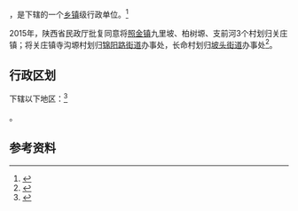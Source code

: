 {{中国乡级行政区|61/02/04/109/000}}

'''{{PAGENAMEBASE}}'''，是{{PRC admin/fullname|61/02/04/109/000|3}}下辖的一个[[乡镇|乡镇]]级行政单位。<ref>{{PRC admin/ref sgc|{{PRC admin/parent|61/02/04/109/000}}}}</ref>

2015年，陕西省民政厅批复同意将[[照金镇|照金镇]]九里坡、柏树塬、支前河3个村划归关庄镇；将关庄镇寺沟塬村划归[[锦阳路街道|锦阳路街道]]办事处，长命村划归[[坡头街道|坡头街道]]办事处<ref>{{Cite web |url=http://news.xinhuanet.com/local/2015-06/28/c_127959075.htm |title=陕西省民政厅关于陕西省乡镇行政区划调整的公告 |accessdate=2017-09-13 |archive-date=2017-09-13 |archive-url=https://web.archive.org/web/20170913183916/http://news.xinhuanet.com/local/2015-06/28/c_127959075.htm |dead-url=no }}</ref>。

== 行政区划 ==

{{PAGENAMEBASE}}下辖以下地区：<ref>{{PRC admin/ref sgc|61/02/04/109/000}}</ref>

{{PRC admin/children|61/02/04/109/000}}。

== 参考资料 ==

{{reflist}}

{{行政区划小作品}}
{{PRC admin/navcat|61/02/04/109/000}}